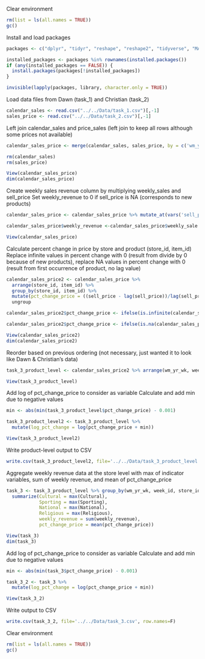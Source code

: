 Clear environment
```r
rm(list = ls(all.names = TRUE))
gc()
```


Install and load packages
```r
packages <- c("dplyr", "tidyr", "reshape", "reshape2", "tidyverse", "MASS")

installed_packages <- packages %in% rownames(installed.packages())
if (any(installed_packages == FALSE)) {
  install.packages(packages[!installed_packages])
}

invisible(lapply(packages, library, character.only = TRUE))
```


Load data files from Dawn (task_1) and Christian (task_2)
```r
calendar_sales <- read.csv("../../Data/task_1.csv")[,-1]
sales_price <- read.csv("../../Data/task_2.csv")[,-1]
```


Left join calendar_sales and price_sales (left join to keep all rows although some prices not available)
```r
calendar_sales_price <- merge(calendar_sales, sales_price, by = c('wm_yr_wk', 'week_id', 'store_id', 'item_id'), all.x = TRUE)

rm(calendar_sales)
rm(sales_price)

View(calendar_sales_price)
dim(calendar_sales_price)
```


Create weekly sales revenue column by multiplying weekly_sales and sell_price
Set weekly_revenue to 0 if sell_price is NA (corresponds to new products)
```r
calendar_sales_price <- calendar_sales_price %>% mutate_at(vars('sell_price'), ~replace_na(.,0))

calendar_sales_price$weekly_revenue <-calendar_sales_price$weekly_sale * calendar_sales_price$sell_price

View(calendar_sales_price)
```


Calculate percent change in price by store and product (store_id, item_id)
Replace infinite values in percent change with 0 (result from divide by 0 because of new products), replace NA values in percent change with 0 (result from first occurrence of product, no lag value)
```r
calendar_sales_price2 <- calendar_sales_price %>%
  arrange(store_id, item_id) %>%
  group_by(store_id, item_id) %>%
  mutate(pct_change_price = ((sell_price - lag(sell_price))/lag(sell_price) * 100)) %>%
  ungroup

calendar_sales_price2$pct_change_price <- ifelse(is.infinite(calendar_sales_price2$pct_change_price), 0, calendar_sales_price2$pct_change_price)

calendar_sales_price2$pct_change_price <- ifelse(is.na(calendar_sales_price2$pct_change_price), 0, calendar_sales_price2$pct_change_price)

View(calendar_sales_price2)
dim(calendar_sales_price2)
```


Reorder based on previous ordering (not necessary, just wanted it to look like Dawn & Christian's data)
```r
task_3_product_level <- calendar_sales_price2 %>% arrange(wm_yr_wk, week_id, store_id, item_id)

View(task_3_product_level)
```


Add log of pct_change_price to consider as variable
Calculate and add min due to negative values
```r
min <- abs(min(task_3_product_level$pct_change_price) - 0.001)

task_3_product_level2 <- task_3_product_level %>%
  mutate(log_pct_change = log(pct_change_price + min))

View(task_3_product_level2)
```


Write product-level output to CSV
```r
write.csv(task_3_product_level2, file='../../Data/task_3_product_level.csv', row.names=F)
```


Aggregate weekly revenue data at the store level with max of indicator variables, sum of weekly revenue, and mean of pct_change_price
```r
task_3 <- task_3_product_level %>% group_by(wm_yr_wk, week_id, store_id) %>% 
  summarize(Cultural = max(Cultural),
            Sporting = max(Sporting),
            National = max(National),
            Religious = max(Religious),
            weekly_revenue = sum(weekly_revenue),
            pct_change_price = mean(pct_change_price))

View(task_3)
dim(task_3)
```


Add log of pct_change_price to consider as variable
Calculate and add min due to negative values
```r
min <- abs(min(task_3$pct_change_price) - 0.001)

task_3_2 <- task_3 %>%
  mutate(log_pct_change = log(pct_change_price + min))

View(task_3_2)
```


Write output to CSV
```r
write.csv(task_3_2, file='../../Data/task_3.csv', row.names=F)
```


Clear environment
```r
rm(list = ls(all.names = TRUE))
gc()
```